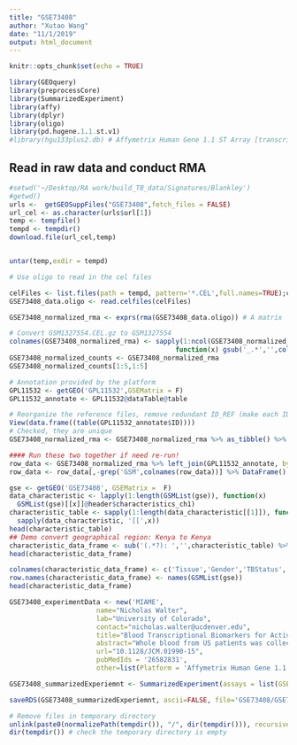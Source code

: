 ```yaml
---
title: "GSE73408"
author: "Xutao Wang"
date: "11/1/2019"
output: html_document
---
```


```r
knitr::opts_chunk$set(echo = TRUE)
```

```r
library(GEOquery)
library(preprocessCore)
library(SummarizedExperiment)
library(affy)
library(dplyr)
library(oligo)
library(pd.hugene.1.1.st.v1)
#library(hgu133plus2.db) # Affymetrix Human Gene 1.1 ST Array [transcript (gene) version]
```

## Read in raw data and conduct RMA
```r
#setwd('~/Desktop/RA work/build_TB_data/Signatures/Blankley')
#getwd()
urls <-  getGEOSuppFiles("GSE73408",fetch_files = FALSE)
url_cel <- as.character(urls$url[1])
temp <- tempfile()
tempd <- tempdir()
download.file(url_cel,temp)


untar(temp,exdir = tempd)

# Use oligo to read in the cel files

celFiles <- list.files(path = tempd, pattern='*.CEL',full.names=TRUE);celFiles
GSE73408_data.oligo <- read.celfiles(celFiles)

GSE73408_normalized_rma <- exprs(rma(GSE73408_data.oligo)) # A matrix

```


```r
# Convert GSM1327554.CEL.gz to GSM1327554
colnames(GSE73408_normalized_rma) <- sapply(1:ncol(GSE73408_normalized_rma), 
                                          function(x) gsub('_.*','',colnames(GSE73408_normalized_rma)[x]))
GSE73408_normalized_counts <- GSE73408_normalized_rma
GSE73408_normalized_counts[1:5,1:5]
```

```r
# Annotation provided by the platform
GPL11532 <- getGEO('GPL11532',GSEMatrix = F)
GPL11532_annotate <- GPL11532@dataTable@table

# Reorganize the reference files, remove redundant ID_REF (make each ID unique)
View(data.frame((table(GPL11532_annotate$ID))))
# Checked, they are unique
GSE73408_normalized_rma <- GSE73408_normalized_rma %>% as_tibble() %>% mutate(ID_REF=as.numeric(row.names(GSE73408_normalized_rma)))

#### Run these two together if need re-run!
row_data <- GSE73408_normalized_rma %>% left_join(GPL11532_annotate, by=c('ID_REF' = 'ID'))
row_data <- row_data[,-grep('GSM',colnames(row_data))] %>% DataFrame()
```

```r
gse <- getGEO('GSE73408', GSEMatrix =  F)
data_characteristic <- lapply(1:length(GSMList(gse)), function(x)  
  GSMList(gse)[[x]]@header$characteristics_ch1)
characteristic_table <- sapply(1:length(data_characteristic[[1]]), function(x) 
  sapply(data_characteristic, '[[',x)) 
head(characteristic_table)
## Demo convert geographical region: Kenya to Kenya
characteristic_data_frame <- sub('(.*?): ','',characteristic_table) %>% DataFrame()
head(characteristic_data_frame)

colnames(characteristic_data_frame) <- c('Tissue','Gender','TBStatus','Ethnicity', 'Age', 'BithCountry', 'DiabetesStatus','SmokingStatus','BCG')
row.names(characteristic_data_frame) <- names(GSMList(gse))
head(characteristic_data_frame)
```

```r
GSE73408_experimentData <- new('MIAME',
                      name="Nicholas Walter",
                      lab="University of Colorado",
                      contact="nicholas.walter@ucdenver.edu",
                      title="Blood Transcriptional Biomarkers for Active Tuberculosis among Patients in the United States: a Case-Control Study with Systematic Cross-Classifier Evaluation.",
                      abstract="Whole blood from US patients was collected to accurately diagnose active TB in racially and ethnically diverse populations for RNA extraction and hybridization on Affymetrix microarrays.",
                      url="10.1128/JCM.01990-15",
                      pubMedIds = '26582831',
                      other=list(Platform = 'Affymetrix Human Gene 1.1 ST Array: GPL11532'))

GSE73408_summarizedExperiemnt <- SummarizedExperiment(assays = list(GSE73408_normalized_counts= as.matrix(GSE73408_normalized_counts)), colData = characteristic_data_frame, rowData = row_data, metadata = list(GSE73408_experimentData)); GSE73408_summarizedExperiemnt
```

```r
saveRDS(GSE73408_summarizedExperiemnt, ascii=FALSE, file='GSE73408/GSE73408_summarizedExperiemnt.RDS')

# Remove files in temporary directory
unlink(paste0(normalizePath(tempdir()), "/", dir(tempdir())), recursive = TRUE)
dir(tempdir()) # check the temporary directory is empty
```











































































